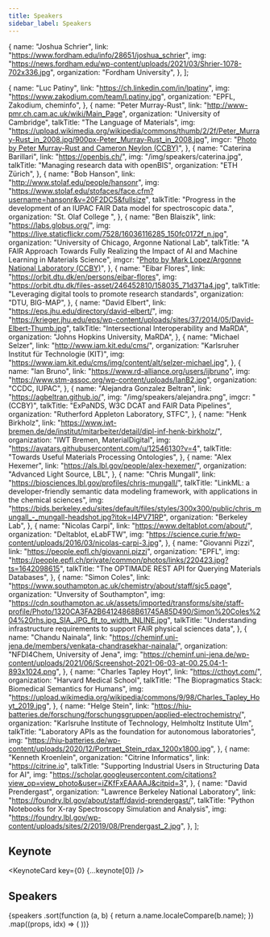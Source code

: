```yaml
---
title: Speakers
sidebar_label: Speakers
---
```



  {
    name: "Joshua Schrier",
    link: "https://www.fordham.edu/info/28651/joshua_schrier",
    img: "https://news.fordham.edu/wp-content/uploads/2021/03/Shrier-1078-702x336.jpg",
    organization: "Fordham University",
  },
];

  {
    name: "Luc Patiny",
    link: "https://ch.linkedin.com/in/lpatiny",
    img: "https://www.zakodium.com/team/l.patiny.jpg",
    organization: "EPFL, Zakodium, cheminfo",
  },
  {
    name: "Peter Murray-Rust",
    link: "http://www-pmr.ch.cam.ac.uk/wiki/Main_Page",
    organization: "University of Cambridge",
    talkTitle: "The Language of Materials",
    img: "https://upload.wikimedia.org/wikipedia/commons/thumb/2/2f/Peter_Murray-Rust_in_2008.jpg/900px-Peter_Murray-Rust_in_2008.jpg",
    imgcr:
      "<a href='https://commons.wikimedia.org/wiki/File:Peter_Murray-Rust_in_2008.jpg'>Photo by Peter Murray-Rust and Cameron Neylon (CCBY)</a>",
  },
  {
    name: "Caterina Barillari",
    link: "https://openbis.ch/",
    img: "/img/speakers/caterina.jpg",
    talkTitle: "Managing research data with openBIS",
    organization: "ETH Zürich",
  },
  {
    name: "Bob Hanson",
    link: "http://www.stolaf.edu/people/hansonr",
    img: "https://www.stolaf.edu/stofaces/face.cfm?username=hansonr&v=20F2DC5&fullsize",
    talkTitle:
      "Progress in the development of an IUPAC FAIR Data model for spectroscopic data.",
    organization: "St. Olaf College ",
  },
  {
    name: "Ben Blaiszik",
    link: "https://labs.globus.org/",
    img: "https://live.staticflickr.com/7528/16036116285_150fc0172f_n.jpg",
    organization: "University of Chicago, Argonne National Lab",
    talkTitle:
      "A FAIR Approach Towards Fully Realizing the Impact of AI and Machine Learning in Materials Science",
    imgcr:
      "<a href='https://www.flickr.com/photos/argonne/16036116285/in/photostream/'>Photo by Mark Lopez/Argonne National Laboratory (CCBY)</a>",
  },
  {
    name: "Eibar Flores",
    link: "https://orbit.dtu.dk/en/persons/eibar-flores",
    img: "https://orbit.dtu.dk/files-asset/246452810/158035_71d371a4.jpg",
    talkTitle: "Leveraging digital tools to promote research standards",
    organization: "DTU, BIG-MAP",
  },
  {
    name: "David Elbert",
    link: "https://eps.jhu.edu/directory/david-elbert/",
    img: "https://krieger.jhu.edu/eps/wp-content/uploads/sites/37/2014/05/David-Elbert-Thumb.jpg",
    talkTitle: "Intersectional Interoperability and MaRDA",
    organization: "Johns Hopkins University, MaRDA",
  },
  {
    name: "Michael Selzer",
    link: "http://www.iam.kit.edu/cms/",
    organization: "Karlsruher Institut für Technologie (KIT)",
    img: "https://www.iam.kit.edu/cms/img/content/alt/selzer-michael.jpg",
  },
  {
    name: "Ian Bruno",
    link: "https://www.rd-alliance.org/users/ijbruno",
    img: "https://www.stm-assoc.org/wp-content/uploads/IanB2.jpg",
    organization: "CCDC, IUPAC",
  },
  {
    name: "Alejandra Gonzalez Beltran",
    link: "https://agbeltran.github.io/",
    img: "/img/speakers/alejandra.png",
    imgcr: "(CCBY)",
    talkTitle: "ExPaNDS, W3C DCAT and FAIR Data Pipelines",
    organization: "Rutherford Appleton Laboratory, STFC",
  },
  {
    name: "Henk Birkholz",
    link: "https://www.iwt-bremen.de/de/institut/mitarbeiter/detail/dipl-inf-henk-birkholz/",
    organization: "IWT Bremen, MaterialDigital",
    img: "https://avatars.githubusercontent.com/u/12546130?v=4",
    talkTitle: "Towards Useful Materials Processing Ontologies",
  },
  {
    name: "Alex Hexemer",
    link: "https://als.lbl.gov/people/alex-hexemer/",
    organization: "Advanced Light Source, LBL",
  },
  {
    name: "Chris Mungall",
    link: "https://biosciences.lbl.gov/profiles/chris-mungall/",
    talkTitle:
      "LinkML: a developer-friendly semantic data modeling framework, with applications in the chemical sciences",
    img: "https://bids.berkeley.edu/sites/default/files/styles/300x300/public/chris_mungall_-_mungall-headshot.jpg?itok=I4PV71RP",
    organization: "Berkeley Lab",
  },
  {
    name: "Nicolas Carpi",
    link: "https://www.deltablot.com/about/",
    organization: "Deltablot, eLabFTW",
    img: "https://science.curie.fr/wp-content/uploads/2016/03/nicolas-carpi-3.jpg",
  },
  {
    name: "Giovanni Pizzi",
    link: "https://people.epfl.ch/giovanni.pizzi",
    organization: "EPFL",
    img: "https://people.epfl.ch/private/common/photos/links/220423.jpg?ts=1642098615",
    talkTitle: "The OPTIMADE REST API for Querying Materials Databases",
  },
  {
    name: "Simon Coles",
    link: "https://www.southampton.ac.uk/chemistry/about/staff/sjc5.page",
    organization: "Unversity of Southampton",
    img: "https://cdn.southampton.ac.uk/assets/imported/transforms/site/staff-profile/Photo/1320CA3FA2B64124868B61745A85D490/Simon%20Coles%204%20rhs.jpg_SIA_JPG_fit_to_width_INLINE.jpg",
    talkTitle:
      "Understanding infrastructure requirements to support FAIR physical sciences data",
  },
  {
    name: "Chandu Nainala",
    link: "https://cheminf.uni-jena.de/members/venkata-chandrasekhar-nainala/",
    organization: "NFDI4Chem, University of Jena",
    img: "https://cheminf.uni-jena.de/wp-content/uploads/2021/06/Screenshot-2021-06-03-at-00.25.04-1-893x1024.png",
  },
  {
    name: "Charles Tapley Hoyt",
    link: "https://cthoyt.com/",
    organization: "Harvard Medical School",
    talkTitle: "The Biopragmatics Stack: Biomedical Semantics for Humans",
    img: "https://upload.wikimedia.org/wikipedia/commons/9/98/Charles_Tapley_Hoyt_2019.jpg",
  },
  {
    name: "Helge Stein",
    link: "https://hiu-batteries.de/forschung/forschungsgruppen/applied-electrochemistry/",
    organization: "Karlsruhe Institute of Technology, Helmholtz Institute Ulm",
    talkTitle: "Laboratory APIs as the foundation for autonomous laboratories",
    img: "https://hiu-batteries.de/wp-content/uploads/2020/12/Portraet_Stein_rdax_1200x1800.jpg",
  },
  {
    name: "Kenneth Kroenlein",
    organization: "Citrine Informatics",
    link: "https://citrine.io",
    talkTitle: "Supporting Industrial Users in Structuring Data for AI",
    img: "https://scholar.googleusercontent.com/citations?view_op=view_photo&user=iZKfFxEAAAAJ&citpid=3",
  },
  {
    name: "David Prendergast",
    organization: "Lawrence Berkeley National Laboratory",
    link: "https://foundry.lbl.gov/about/staff/david-prendergast/",
    talkTitle: "Python Notebooks for X-ray Spectroscopy Simulation and Analysis",
    img: "https://foundry.lbl.gov/wp-content/uploads/sites/2/2019/08/Prendergast_2.jpg",
  },
];

## Keynote

<div className="container">
<div className="row">

<KeynoteCard key={0} {...keynote[0]} />

</div>

</div>

## Speakers

<div className="container">
  <div className="row">
    {speakers
      .sort(function (a, b) {
        return a.name.localeCompare(b.name);
      })
      .map((props, idx) => (
        <Card key={idx} {...props} />
      ))}
  </div>
</div>
